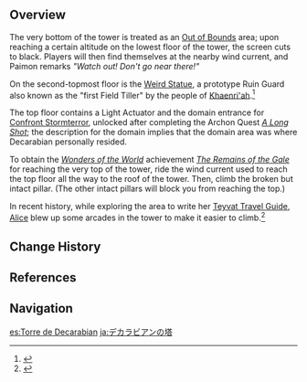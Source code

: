 {{Location Infobox
|image        = Decarabian's Tower.png
|type         = Point of Interest
|region       = Mondstadt
|area         = Brightcrown Mountains
|subarea      = Stormterror's Lair
}}
{{Location Intro|description=<p>It is located in the middle of the city of Old Mondstadt and is first scaled as part of the [[Archon Quest]] ''[[Empty Abode]]''. As its name implies, it was where [[Decarabian]], the God of Storms, once resided and overlooked his people.</p>}}

==Overview==
The very bottom of the tower is treated as an [[Out of Bounds]] area; upon reaching a certain altitude on the lowest floor of the tower, the screen cuts to black. Players will then find themselves at the nearby wind current, and Paimon remarks ''"Watch out! Don't go near there!"''

On the second-topmost floor is the [[Weird Statue]], a prototype Ruin Guard also known as the "first Field Tiller" by the people of [[Khaenri'ah]].<ref>{{Ref/Quest|Dishonorable Trial}}</ref>

The top floor contains a Light Actuator and the domain entrance for [[Confront Stormterror]], unlocked after completing the Archon Quest ''[[A Long Shot]]''; the description for the domain implies that the domain area was where Decarabian personally resided.

To obtain the ''[[Wonders of the World]]'' achievement ''[[The Remains of the Gale]]'' for reaching the very top of the tower, ride the wind current used to reach the top floor all the way to the roof of the tower. Then, climb the broken but intact pillar. (The other intact pillars will block you from reaching the top.)

In recent history, while exploring the area to write her [[Teyvat Travel Guide]], [[Alice]] blew up some arcades in the tower to make it easier to climb.<ref>{{Ref/Book|Teyvat Travel Guide|1}}</ref>

==Change History==
{{Change History|1.0}}

==References==
{{Reflist}}

==Navigation==
{{PoI Navbox|Mondstadt}}

[[es:Torre de Decarabian]]
[[ja:デカラビアンの塔]]